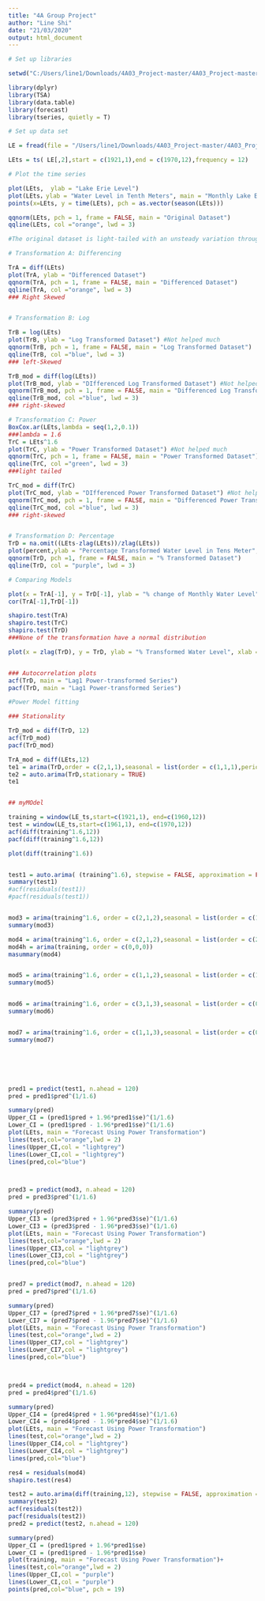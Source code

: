 ---
title: "4A Group Project"
author: "Line Shi"
date: "21/03/2020"
output: html_document
---

```{r setup, include=FALSE}

# Set up libraries

setwd("C:/Users/line1/Downloads/4A03_Project-master/4A03_Project-master")

library(dplyr)
library(TSA)
library(data.table)
library(forecast)
library(tseries, quietly = T)

```


```{r}

# Set up data set

LE = fread(file = "/Users/line1/Downloads/4A03_Project-master/4A03_Project-master/Lake_Erie.csv")

LEts = ts( LE[,2],start = c(1921,1),end = c(1970,12),frequency = 12)

```



```{r pressure, echo=FALSE}

# Plot the time series

plot(LEts,  ylab = "Lake Erie Level")
plot(LEts，ylab = "Water Level in Tenth Meters", main = "Monthly Lake Erie Water Level")+
points(x=LEts, y = time(LEts), pch = as.vector(season(LEts)))

qqnorm(LEts, pch = 1, frame = FALSE, main = "Original Dataset")
qqline(LEts, col ="orange", lwd = 3)

#The original dataset is light-tailed with an unsteady variation throughout time

```


```{r Transformation}

# Transformation A: Differencing

TrA = diff(LEts)
plot(TrA, ylab = "Differenced Dataset")
qqnorm(TrA, pch = 1, frame = FALSE, main = "Differenced Dataset")
qqline(TrA, col ="orange", lwd = 3)
### Right Skewed


# Transformation B: Log

TrB = log(LEts)
plot(TrB, ylab = "Log Transformed Dataset") #Not helped much
qqnorm(TrB, pch = 1, frame = FALSE, main = "Log Transformed Dataset")
qqline(TrB, col ="blue", lwd = 3)
### left-Skewed

TrB_mod = diff(log(LEts))
plot(TrB_mod, ylab = "DIfferenced Log Transformed Dataset") #Not helped much
qqnorm(TrB_mod, pch = 1, frame = FALSE, main = "Differenced Log Transformed Dataset")
qqline(TrB_mod, col ="blue", lwd = 3)
### right-skewed

# Transformation C: Power
BoxCox.ar(LEts,lambda = seq(1,2,0.1))
###lambda = 1.6
TrC = LEts^1.6
plot(TrC, ylab = "Power Transformed Dataset") #Not helped much
qqnorm(TrC, pch = 1, frame = FALSE, main = "Power Transformed Dataset")
qqline(TrC, col ="green", lwd = 3)
###light tailed

TrC_mod = diff(TrC)
plot(TrC_mod, ylab = "DIfferenced Power Transformed Dataset") #Not helped much
qqnorm(TrC_mod, pch = 1, frame = FALSE, main = "Differenced Power Transformed Dataset")
qqline(TrC_mod, col ="blue", lwd = 3)
### right-skewed


# Transformation D: Percentage
TrD = na.omit((LEts-zlag(LEts))/zlag(LEts))
plot(percent,ylab = "Percentage Transformed Water Level in Tens Meter", xlab = "", main = "Percentage Transformation")
qqnorm(TrD, pch =1, frame = FALSE, main = "% Transformed Dataset")
qqline(TrD, col = "purple", lwd = 3)

```
```{r}

# Comparing Models

plot(x = TrA[-1], y = TrD[-1], ylab = "% change of Monthly Water Level", xlab = "Difference between Original Dataset and %")
cor(TrA[-1],TrD[-1])

shapiro.test(TrA)
shapiro.test(TrC)
shapiro.test(TrD)
###None of the transformation have a normal distribution

plot(x = zlag(TrD), y = TrD, ylab = "% Transformed Water Level", xlab = "Previous Years' Water Level")


### Autocorrelation plots
acf(TrD, main = "Lag1 Power-transformed Series")
pacf(TrD, main = "Lag1 Power-transformed Series")


```

```{r}

#Power Model fitting

### Stationality

TrD_mod = diff(TrD, 12)
acf(TrD_mod)
pacf(TrD_mod)

TrA_mod = diff(LEts,12)
te1 = arima(TrD,order = c(2,1,1),seasonal = list(order = c(1,1,1),period = 12))
te2 = auto.arima(TrD,stationary = TRUE)
te1



```



```{r}

## myMOdel 

training = window(LE_ts,start=c(1921,1), end=c(1960,12))
test = window(LE_ts,start=c(1961,1), end=c(1970,12))
acf(diff(training^1.6,12))
pacf(diff(training^1.6,12))

plot(diff(training^1.6))


test1 = auto.arima( (training^1.6), stepwise = FALSE, approximation = FALSE)
summary(test1)
#acf(residuals(test1))
#pacf(residuals(test1))


mod3 = arima(training^1.6, order = c(2,1,2),seasonal = list(order = c(1,1,1),period = 12))
summary(mod3)

mod4 = arima(training^1.6, order = c(2,1,2),seasonal = list(order = c(2,1,0),period = 12))
mod4h = arima(training, order = c(0,0,0))
masummary(mod4)


mod5 = arima(training^1.6, order = c(1,1,2),seasonal = list(order = c(1,1,2),period = 12))
summary(mod5)


mod6 = arima(training^1.6, order = c(3,1,3),seasonal = list(order = c(0,1,1),period = 12))
summary(mod6)


mod7 = arima(training^1.6, order = c(1,1,3),seasonal = list(order = c(0,1,1),period = 12))
summary(mod7)






pred1 = predict(test1, n.ahead = 120)
pred = pred1$pred^(1/1.6)

summary(pred)
Upper_CI = (pred1$pred + 1.96*pred1$se)^(1/1.6)
Lower_CI = (pred1$pred - 1.96*pred1$se)^(1/1.6)
plot(LEts, main = "Forecast Using Power Transformation")
lines(test,col="orange",lwd = 2)
lines(Upper_CI,col = "lightgrey")
lines(Lower_CI,col = "lightgrey")
lines(pred,col="blue") 



pred3 = predict(mod3, n.ahead = 120)
pred = pred3$pred^(1/1.6)

summary(pred)
Upper_CI3 = (pred3$pred + 1.96*pred3$se)^(1/1.6)
Lower_CI3 = (pred3$pred - 1.96*pred3$se)^(1/1.6)
plot(LEts, main = "Forecast Using Power Transformation")
lines(test,col="orange",lwd = 2)
lines(Upper_CI3,col = "lightgrey")
lines(Lower_CI3,col = "lightgrey")
lines(pred,col="blue") 


pred7 = predict(mod7, n.ahead = 120)
pred = pred7$pred^(1/1.6)

summary(pred)
Upper_CI7 = (pred7$pred + 1.96*pred7$se)^(1/1.6)
Lower_CI7 = (pred7$pred - 1.96*pred7$se)^(1/1.6)
plot(LEts, main = "Forecast Using Power Transformation")
lines(test,col="orange",lwd = 2)
lines(Upper_CI7,col = "lightgrey")
lines(Lower_CI7,col = "lightgrey")
lines(pred,col="blue") 



pred4 = predict(mod4, n.ahead = 120)
pred = pred4$pred^(1/1.6)

summary(pred)
Upper_CI4 = (pred4$pred + 1.96*pred4$se)^(1/1.6)
Lower_CI4 = (pred4$pred - 1.96*pred4$se)^(1/1.6)
plot(LEts, main = "Forecast Using Power Transformation")
lines(test,col="orange",lwd = 2)
lines(Upper_CI4,col = "lightgrey")
lines(Lower_CI4,col = "lightgrey")
lines(pred,col="blue") 

res4 = residuals(mod4)
shapiro.test(res4)

test2 = auto.arima(diff(training,12), stepwise = FALSE, approximation = FALSE)
summary(test2)
acf(residuals(test2))
pacf(residuals(test2))
pred2 = predict(test2, n.ahead = 120)

summary(pred)
Upper_CI = (pred1$pred + 1.96*pred1$se)
Lower_CI = (pred1$pred - 1.96*pred1$se)
plot(training, main = "Forecast Using Power Transformation")+
lines(test,col="orange",lwd = 2)
lines(Upper_CI,col = "purple")
lines(Lower_CI,col = "purple")
points(pred,col="blue", pch = 19) 
```